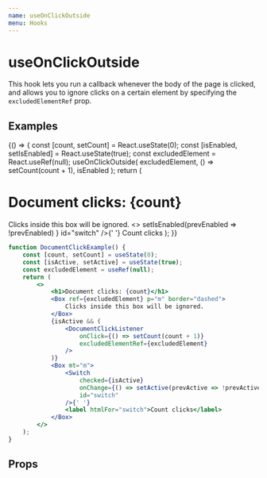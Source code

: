 ```yaml
---
name: useOnClickOutside
menu: Hooks
---
```



# useOnClickOutside

This hook lets you run a callback whenever the body of the page is clicked, and allows you to ignore clicks on a certain element by specifying the `excludedElementRef` prop.

## Examples

<Playground>
	{() => {
		const [count, setCount] = React.useState(0);
		const [isEnabled, setIsEnabled] = React.useState(true);
		const excludedElement = React.useRef(null);
		useOnClickOutside(
			excludedElement,
			() => setCount(count + 1),
			isEnabled
		);
		return (
			<Stack spacing="m">
				<h1>Document clicks: {count}</h1>
				<Box ref={excludedElement} p="m" border="dashed">
					Clicks inside this box will be ignored.
				</Box>
    			<>
    				<Switch
    					checked={isEnabled}
    					onChange={() =>
    						setIsEnabled(prevEnabled => !prevEnabled)
    					}
    					id="switch"
    				/>{' '}
    				<label htmlFor="switch">Count clicks</label>
    			</>
    		</Stack>
    	);
    }}

</Playground>

```jsx
function DocumentClickExample() {
	const [count, setCount] = useState(0);
	const [isActive, setActive] = useState(true);
	const excludedElement = useRef(null);
	return (
		<>
			<h1>Document clicks: {count}</h1>
			<Box ref={excludedElement} p="m" border="dashed">
				Clicks inside this box will be ignored.
			</Box>
			{isActive && (
				<DocumentClickListener
					onClick={() => setCount(count + 1)}
					excludedElementRef={excludedElement}
				/>
			)}
			<Box mt="m">
				<Switch
					checked={isActive}
					onChange={() => setActive(prevActive => !prevActive)}
					id="switch"
				/>{' '}
				<label htmlFor="switch">Count clicks</label>
			</Box>
		</>
	);
}
```

## Props
